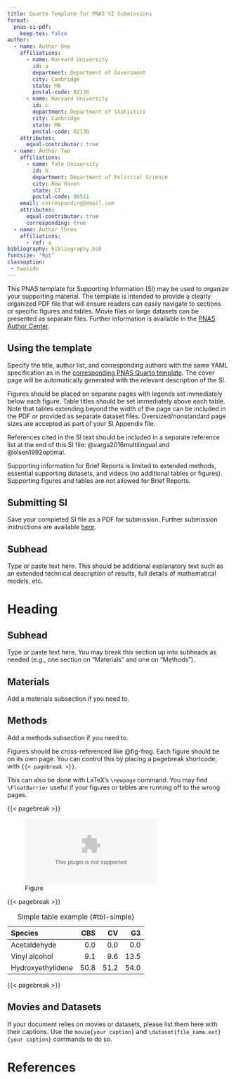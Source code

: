 ```yaml
---
title: Quarto Template for PNAS SI Submissions
format:
  pnas-si-pdf:
    keep-tex: false  
author:
  - name: Author One
    affiliations:
      - name: Harvard University
        id: a
        department: Department of Government
        city: Cambridge
        state: MA
        postal-code: 02138
      - name: Harvard University
        id: c
        department: Department of Statistics
        city: Cambridge
        state: MA
        postal-code: 02138
    attributes:
      equal-contributor: true
  - name: Author Two
    affiliations:
      - name: Yale University
        id: b
        department: Department of Political Science
        city: New Haven
        state: CT
        postal-code: 06511
    email: corresponding@email.com
    attributes:
      equal-contributor: true
      corresponding: true
  - name: Author Three
    affiliations:
      - ref: a
bibliography: bibliography.bib  
fontsize: "9pt"
classoption:
 - twoside
---
```


\noindent This PNAS template for Supporting Information (SI) may be used to organize your supporting material. The template is intended to provide a clearly organized PDF file that will ensure readers can easily navigate to sections or specific figures and tables. Movie files or large datasets can be presented as separate files. Further information is available in the [PNAS Author Center](https://www.pnas.org/authors/submitting-your-manuscript). 

## Using the template {.unnumbered}

Specify the title, author list, and corresponding authors with the same YAML specification as in the [corresponding PNAS Quarto template](https://github.com/christopherkenny/pnas). The cover page will be automatically generated with the relevant description of the SI.

Figures should be placed on separate pages with legends set immediately below each figure. Table titles should be set immediately above each table. Note that tables extending beyond the width of the page can be included in the PDF or provided as separate dataset files. Oversized/nonstandard page sizes are accepted as part of your SI Appendix file.

References cited in the SI text should be included in a separate reference list at the end of this SI file: @varga2016multilingual and @olsen1992optimal.

Supporting information for Brief Reports is limited to extended methods, essential supporting datasets, and videos (no additional tables or figures). Supporting figures and tables are not allowed for Brief Reports.

## Submitting SI {.unnumbered}

Save your completed SI file as a PDF for submission. Further submission instructions are available [here](https://www.pnas.org/page/authors/submission\#preparation).



## Subhead {.unnumbered}
Type or paste text here. This should be additional explanatory text such as an extended technical description of results, full details of mathematical models, etc.   

# Heading
## Subhead {.unnumbered}
Type or paste text here. You may break this section up into subheads as needed (e.g., one section on "Materials" and one on "Methods").

## Materials {.unnumbered}
Add a materials subsection if you need to.

## Methods {.unnumbered}
Add a methods subsection if you need to.

Figures should be cross-referenced like @fig-frog.
Each figure should be on its own page. 
You can control this by placing a pagebreak shortcode, with `{{< pagebreak >}}`.

This can also be done with LaTeX's `\newpage` command. 
You may find `\FloatBarrier` useful if your figures or tables are running off to the wrong pages.


{{< pagebreak >}}

![Figure](figs/frog.eps){#fig-frog}

\FloatBarrier <!-- always leave a blank line between this and figures --->

{{< pagebreak >}}

\FloatBarrier
<!-- use these FloatBarrier calls to avoid true-to-the-theme jumping ahead of the frog --->

|Species | CBS | CV | G3 |
|:-------|----:|---:|---:|
Acetaldehyde | 0.0 | 0.0 | 0.0 |
Vinyl alcohol | 9.1 | 9.6 | 13.5 |
Hydroxyethylidene | 50.8 | 51.2 | 54.0 |

: Simple table example {#tbl-simple}

{{< pagebreak >}}

## Movies and Datasets {.unnumbered}

If your document relies on movies or datasets, please list them here with their captions.
Use the `movie{your caption}` and `\dataset{file_name.ext}{your caption}` commands to do so.

\movie{Type legend for the movie here.}

\movie{Type legend for the other movie here. Adding longer text to show what happens, to decide on alignment and/or indentations.}

\movie{A third movie, just for kicks.}

\dataset{dataset_one.txt}{Type or paste legend here.}

\dataset{dataset_two.txt}{Type or paste legend here. Adding longer text to show what happens, to decide on alignment and/or indentations for multi-line or paragraph captions.}

# References

<!-- references for the SI go here. The below div controls its printing --->

:::{#refs}
:::
